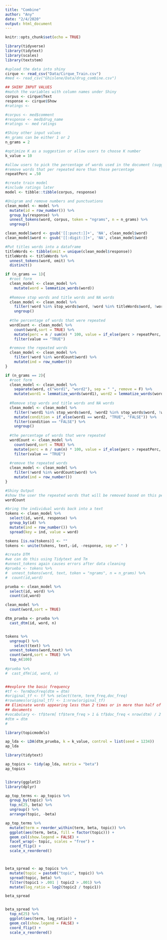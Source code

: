 ```yaml
---
title: "Combine"
author: "Any"
date: "2/4/2020"
output: html_document
---
```


```r
knitr::opts_chunk$set(echo = TRUE)
```

```r
library(tidyverse)
library(tidytext)
library(scales)
library(textstem)

#upload the data into shiny
cirque <- read_csv("Data/Cirque_Train.csv")
#med <- read_csv("Ghislene/Data/drug_combine.csv")
```

```r
## SHINY INPUT VALUES
#match the variables with column names under Shiny
corpus <- cirque$Text
response <- cirque$Show
#ratings <- 

#corpus <- med$comment
#response <- med$drug_name
#ratings <- med ratings

#Shiny other input values
#n_grams can be either 1 or 2
n_grams = 2

#optimize K as a suggestion or allow users to choose K number
k_value = 10

#allow users to pick the percentage of words used in the document (suggest 50,60,70 percentages)
#remove words that per repeated more than those percentage
repeatPerc = .50
```

```r
#create train model
#include ratings later
model <- tibble::tibble(corpus, response)

#Unigram and remove numbers and punctuations
clean_model <- model %>%
  mutate(id = row_number()) %>%
  group_by(response) %>%
  unnest_tokens(word, corpus, token = "ngrams", n = n_grams) %>%
  ungroup()

clean_model$word <- gsub('[[:punct:]]+', 'NA', clean_model$word)
clean_model$word <- gsub('[[:digit:]]+', 'NA', clean_model$word)

#Put titles words into a dataframe
titleWords <- tibble(omit = unique(clean_model$response))
titleWords <- titleWords %>%
  unnest_tokens(word, omit) %>%
  distinct()

if (n_grams == 1){
  #root form
  clean_model <- clean_model %>%
    mutate(word = lemmatize_words(word))
  
  #Remove stop words and title words and NA words
  clean_model <- clean_model %>%
    filter(!word %in% stop_words$word, !word %in% titleWords$word, !word %in% "NA") %>%
    ungroup()
  
  #the percentage of words that were repeated
  wordCount <- clean_model %>%
    count(word,sort = TRUE) %>%
    mutate(perc = n / sum(n) * 100, value = if_else(perc > repeatPerc, "TRUE", "FALSE")) %>%
    filter(value == "TRUE")

  #remove the repeated words
  clean_model <- clean_model %>%
    filter(!word %in% wordCount$word) %>%
    mutate(ind = row_number())
}

if (n_grams == 2){
  #root form
  clean_model <- clean_model %>%
    separate(word, c("word1", "word2"), sep = " ", remove = F) %>%
    mutate(word1 = lemmatize_words(word1), word2 = lemmatize_words(word2))
  
  #Remove stop words and title words and NA words
  clean_model <- clean_model %>%
    filter(!word1 %in% stop_words$word, !word2 %in% stop_words$word, !word1 %in% titleWords$word, !word2 %in% titleWords$word, !word1 %in% "NA", !word2 %in% "NA") %>%
    mutate(condition = if_else(word1 == word2, "TRUE", "FALSE")) %>%
    filter(condition == "FALSE") %>%
    ungroup()
  
  #the percentage of words that were repeated
  wordCount <- clean_model %>%
    count(word,sort = TRUE) %>%
    mutate(perc = n / sum(n) * 100, value = if_else(perc > repeatPerc, "TRUE", "FALSE")) %>%
    filter(value == "TRUE")
  
  #remove the repeated words
  clean_model <- clean_model %>%
    filter(!word %in% wordCount$word) %>%
    mutate(ind = row_number())
}

```

```r
#Shiny Output
#show the user the repeated words that will be removed based on this percentage criteria
wordCount
```

```r
#bring the individual words back into a text
tokens <- clean_model %>% 
  select(id, word, response) %>%
  group_by(id) %>%
  mutate(ind = row_number()) %>%
  spread(key = ind, value = word)

tokens [is.na(tokens)] <- ""
tokens <- unite(tokens, text,-id, -response, sep =" " )
```

```r
#create DTM
#we can do this using Tidytext and Tm
#unnest_tokens again causes errors after data cleaning
#prueba <- tokens %>%
#  unnest_tokens(word, text, token = "ngrams", n = n_grams) %>%
#  count(id,word)

prueba <- clean_model %>%
  select(id, word) %>%
  count(id,word)

clean_model %>%
  count(word,sort = TRUE)

dtm_prueba <- prueba %>%
  cast_dtm(id, word, n)


tokens %>%
  ungroup() %>%
    select(text) %>%
  unnest_tokens(word,text) %>%
  count(word,sort = TRUE) %>%
  top_n(100)
  
#prueba %>%
#  cast_dfm(id, word, n)


##explore the basic frequency
#tf <- TermDocFreq(dtm = dtm)
#original_tf <- tf %>% select(term, term_freq,doc_freq)
#rownames(original_tf) <- 1:nrow(original_tf)
## Eliminate words appearing less than 2 times or in more than half of the
## documents
#vocabulary <- tf$term[ tf$term_freq > 1 & tf$doc_freq < nrow(dtm) / 2 ]
#dtm = dtm
#

library(topicmodels)

ap_lda <- LDA(dtm_prueba, k = k_value, control = list(seed = 1234))
ap_lda

library(tidytext)

ap_topics <- tidy(ap_lda, matrix = "beta")
ap_topics


library(ggplot2)
library(dplyr)

ap_top_terms <- ap_topics %>%
  group_by(topic) %>%
  top_n(25, beta) %>%
  ungroup() %>%
  arrange(topic, -beta)

ap_top_terms %>%
  mutate(term = reorder_within(term, beta, topic)) %>%
  ggplot(aes(term, beta, fill = factor(topic))) +
  geom_col(show.legend = FALSE) +
  facet_wrap(~ topic, scales = "free") +
  coord_flip() +
  scale_x_reordered()



beta_spread <- ap_topics %>%
  mutate(topic = paste0("topic", topic)) %>%
  spread(topic, beta) %>%
  filter(topic1 > .001 | topic2 > .001) %>%
  mutate(log_ratio = log2(topic2 / topic1))

beta_spread


beta_spread %>%
  top_n(25) %>%
  ggplot(aes(term, log_ratio)) +
  geom_col(show.legend = FALSE) +
  coord_flip() +
  scale_x_reordered()

```
